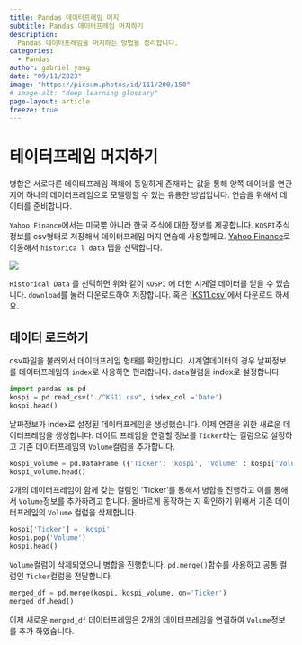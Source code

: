 ```yaml
---
title: Pandas 데이터프레임 머지
subtitle: Pandas 데이터프레임 머지하기
description:
  Pandas 데이터프레임을 머지하는 방법을 정리합니다.
categories:
  - Pandas
author: gabriel yang
date: "09/11/2023"
image: "https://picsum.photos/id/111/200/150"
# image-alt: "deep learning glossary"
page-layout: article
freeze: true
---
```


# 테이터프레임 머지하기

병합은 서로다른 데이터프레임 객체에 동일하게 존재하는 값을 통해 양쪽 데이터를 연관 지어 하나의 데이터프레임으로 모델링할 수 있는 유용한 방법입니다. 연습을 위해서 데이터를 준비합니다.

`Yahoo Finance`에서는 미국뿐 아니라 한국 주식에 대한 정보를 제공합니다. `KOSPI`주식 정보를 csv형태로 저장해서 데이터프레임 머지 연습에 사용할께요. [Yahoo Finance](https://finance.yahoo.com/quote/%5EKS11?p=%5EKS11&.tsrc=fin-srch)로 이동해서 `historica l data` 탭을 선택합니다.

![](images/paste-1.png)

`Historical Data` 를 선택하면 위와 같이 `KOSPI` 에 대한 시계열 데이터를 얻을 수 있습니다. `download`를 눌러 다운로드하여 저장합니다. 혹은 [[KS11.csv](/website/docs/blog/posts/2023/09/2023-09-11-pandas-merge/KS11.csv)]에서 다운로드 하세요.

## 데이터 로드하기

csv파일을 불러와서 데이터프레임 형태를 확인합니다. 시계열데이터의 경우 날짜정보를 데이터프레임의 `index`로 사용하면 편리합니다. `data`컬럼을 index로 설정합니다.
``` python
import pandas as pd
kospi = pd.read_csv("./^KS11.csv", index_col ='Date')
kospi.head()
```

날짜정보가 index로 설정된 데이터프레임을 생성했습니다. 이제 연결을 위한 새로운 데이터프레임을 생성합니다. 데이트 프레임을 연결할 정보를 `Ticker`라는 컬럼으로 설정하고 기존 데이터프레임의 `Volume`컬럼을 추가합니다.

``` python
kospi_volume = pd.DataFrame ({'Ticker': 'kospi', 'Volume' : kospi['Volume']})
kospi_volume.head()
```

2개의 데이터프레임이 함께 갖는 컬럼인 'Ticker'를 통해서 병합을 진행하고 이를 통해서 `Volume`정보를 추가하려고 합니다. 올바르게 동작하는 지 확인하기 위해서 기존 데이터프레임의 `Volume` 컬럼을 삭제합니다.

``` python
kospi['Ticker'] = 'kospi'
kospi.pop('Volume')
kospi.head()
```

`Volume`컬럼이 삭제되었으니 병합을 진행합니다. `pd.merge()`함수를 사용하고 공통 컬럼인 `Ticker`컬럼을 전달합니다.

``` python
merged_df = pd.merge(kospi, kospi_volume, on='Ticker')
merged_df.head()
```

이제 새로운 `merged_df` 데이터프레임은 2개의 데이터프레임을 연결하여 `Volume`정보를 추가 하였습니다.